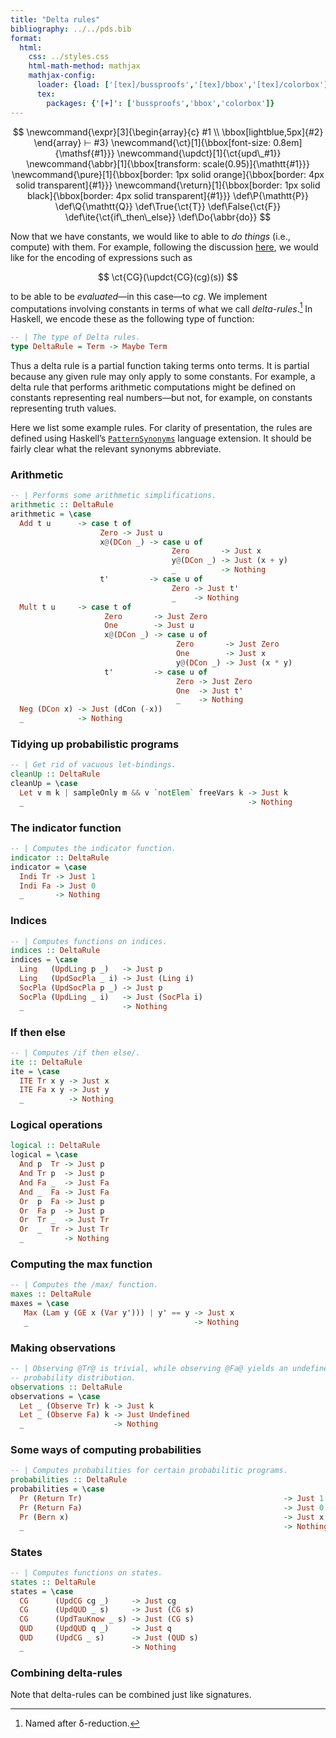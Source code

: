 ```yaml
---
title: "Delta rules"
bibliography: ../../pds.bib
format:
  html:
    css: ../styles.css
    html-math-method: mathjax
    mathjax-config:
      loader: {load: ['[tex]/bussproofs','[tex]/bbox','[tex]/colorbox']}
      tex:
        packages: {'[+]': ['bussproofs','bbox','colorbox']}
---
```


::: {.hidden}
$$
\newcommand{\expr}[3]{\begin{array}{c}
#1 \\
\bbox[lightblue,5px]{#2}
\end{array} ⊢ #3}
\newcommand{\ct}[1]{\bbox[font-size: 0.8em]{\mathsf{#1}}}
\newcommand{\updct}[1]{\ct{upd\_#1}}
\newcommand{\abbr}[1]{\bbox[transform: scale(0.95)]{\mathtt{#1}}}
\newcommand{\pure}[1]{\bbox[border: 1px solid orange]{\bbox[border: 4px solid transparent]{#1}}}
\newcommand{\return}[1]{\bbox[border: 1px solid black]{\bbox[border: 4px solid transparent]{#1}}}
\def\P{\mathtt{P}}
\def\Q{\mathtt{Q}}
\def\True{\ct{T}}
\def\False{\ct{F}}
\def\ite{\ct{if\_then\_else}}
\def\Do{\abbr{do}}
$$
:::

Now that we have constants, we would like to able to *do things* (i.e., compute) with them.
For example, following the discussion [here](#states), we would like for the encoding of expressions such as

$$
\ct{CG}(\updct{CG}(cg)(s))
$$

to be able to be *evaluated*---in this case---to $cg$.
We implement computations involving constants in terms of what we call *delta-rules*.^[
	Named after δ-reduction.
]
In Haskell, we encode these as the following type of function:

```haskell
-- | The type of Delta rules.
type DeltaRule = Term -> Maybe Term
```

Thus a delta rule is a partial function taking terms onto terms.
It is partial because any given rule may only apply to some constants.
For example, a delta rule that performs arithmetic computations might be defined on constants representing real numbers---but not, for example, on constants representing truth values.

Here we list some example rules.
For clarity of presentation, the rules are defined using Haskell's [`PatternSynonyms`](https://ghc.gitlab.haskell.org/ghc/doc/users_guide/exts/pattern_synonyms.html) language extension.
It should be fairly clear what the relevant synonyms abbreviate.

### Arithmetic

```haskell
-- | Performs some arithmetic simplifications.
arithmetic :: DeltaRule
arithmetic = \case
  Add t u      -> case t of
                    Zero -> Just u
                    x@(DCon _) -> case u of
                                    Zero       -> Just x
                                    y@(DCon _) -> Just (x + y)
                                    _          -> Nothing
                    t'         -> case u of
                                    Zero -> Just t'
                                    _    -> Nothing
  Mult t u     -> case t of
                     Zero       -> Just Zero
                     One        -> Just u
                     x@(DCon _) -> case u of
                                     Zero       -> Just Zero
                                     One        -> Just x
                                     y@(DCon _) -> Just (x * y)
                     t'         -> case u of
                                     Zero -> Just Zero
                                     One  -> Just t'
                                     _    -> Nothing
  Neg (DCon x) -> Just (dCon (-x))
  _            -> Nothing
```

### Tidying up probabilistic programs

``` haskell
-- | Get rid of vacuous let-bindings.
cleanUp :: DeltaRule
cleanUp = \case
  Let v m k | sampleOnly m && v `notElem` freeVars k -> Just k
  _                                                  -> Nothing
```

### The indicator function

```haskell
-- | Computes the indicator function.
indicator :: DeltaRule
indicator = \case
  Indi Tr -> Just 1
  Indi Fa -> Just 0
  _       -> Nothing

```

### Indices

```haskell
-- | Computes functions on indices.
indices :: DeltaRule
indices = \case
  Ling   (UpdLing p _)   -> Just p
  Ling   (UpdSocPla _ i) -> Just (Ling i)
  SocPla (UpdSocPla p _) -> Just p
  SocPla (UpdLing _ i)   -> Just (SocPla i)
  _                      -> Nothing
```

### If then else

```haskell
-- | Computes /if then else/.
ite :: DeltaRule
ite = \case
  ITE Tr x y -> Just x
  ITE Fa x y -> Just y
  _          -> Nothing
```

### Logical operations

```haskell
logical :: DeltaRule
logical = \case
  And p  Tr -> Just p
  And Tr p  -> Just p
  And Fa _  -> Just Fa
  And _  Fa -> Just Fa
  Or  p  Fa -> Just p
  Or  Fa p  -> Just p
  Or  Tr _  -> Just Tr
  Or  _  Tr -> Just Tr
  _         -> Nothing
```

### Computing the max function

```haskell
-- | Computes the /max/ function.
maxes :: DeltaRule
maxes = \case
   Max (Lam y (GE x (Var y'))) | y' == y -> Just x
   _                                     -> Nothing          
```

### Making observations

```haskell
-- | Observing @Tr@ is trivial, while observing @Fa@ yields an undefined
-- probability distribution.
observations :: DeltaRule
observations = \case
  Let _ (Observe Tr) k -> Just k
  Let _ (Observe Fa) k -> Just Undefined
  _                    -> Nothing
```

### Some ways of computing probabilities

```haskell
-- | Computes probabilities for certain probabilitic programs.
probabilities :: DeltaRule
probabilities = \case
  Pr (Return Tr)                                             -> Just 1
  Pr (Return Fa)                                             -> Just 0
  Pr (Bern x)                                                -> Just x
  _                                                          -> Nothing
```

### States

```haskell
-- | Computes functions on states.
states :: DeltaRule
states = \case
  CG      (UpdCG cg _)     -> Just cg
  CG      (UpdQUD _ s)     -> Just (CG s)
  CG      (UpdTauKnow _ s) -> Just (CG s)
  QUD     (UpdQUD q _)     -> Just q
  QUD     (UpdCG _ s)      -> Just (QUD s)
  _                        -> Nothing
```

### Combining delta-rules

Note that delta-rules can be combined just like signatures.